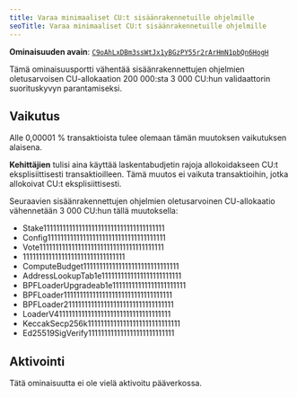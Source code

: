 ```yaml
---
title: Varaa minimaaliset CU:t sisäänrakennetuille ohjelmille
seoTitle: Varaa minimaaliset CU:t sisäänrakennetuille ohjelmille
---
```


**Ominaisuuden avain**:
[`C9oAhLxDBm3ssWtJx1yBGzPY55r2rArHmN1pbQn6HogH`](https://explorer.solana.com/address/C9oAhLxDBm3ssWtJx1yBGzPY55r2rArHmN1pbQn6HogH)

Tämä ominaisuusportti vähentää sisäänrakennettujen ohjelmien oletusarvoisen
CU-allokaation 200 000:sta 3 000 CU:hun validaattorin suorituskyvyn
parantamiseksi.

## Vaikutus

Alle 0,00001 % transaktioista tulee olemaan tämän muutoksen vaikutuksen
alaisena.

**Kehittäjien** tulisi aina käyttää laskentabudjetin rajoja allokoidakseen CU:t
eksplisiittisesti transaktioilleen. Tämä muutos ei vaikuta transaktioihin, jotka
allokoivat CU:t eksplisiittisesti.

Seuraavien sisäänrakennettujen ohjelmien oletusarvoinen CU-allokaatio
vähennetään 3 000 CU:hun tällä muutoksella:

- Stake11111111111111111111111111111111111111
- Config1111111111111111111111111111111111111
- Vote111111111111111111111111111111111111111
- 11111111111111111111111111111111
- ComputeBudget111111111111111111111111111111
- AddressLookupTab1e1111111111111111111111111
- BPFLoaderUpgradeab1e11111111111111111111111
- BPFLoader1111111111111111111111111111111111
- BPFLoader2111111111111111111111111111111111
- LoaderV411111111111111111111111111111111111
- KeccakSecp256k11111111111111111111111111111
- Ed25519SigVerify111111111111111111111111111

## Aktivointi

Tätä ominaisuutta ei ole vielä aktivoitu pääverkossa.
